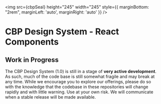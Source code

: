 
<Meta title="Foundations/Introduction" />

<img src={cbpSeal} height="245" width="245" style={{ marginBottom: "2rem", marginLeft: 'auto', marginRight: 'auto' }} />

<h1 style={{ textAlign: "center" }}>CBP Design System - React Components</h1>

## Work in Progress

The CBP Design System (1.0) is still in a stage of **very active development**. As such, much of the code base is still somewhat fragile and may break at any time. While we encourage you to explore our offerings, please do so with the knowledge that the codebase in these repositories will change rapidly and with little warning. Use at your own risk. We will communicate when a stable release will be made available.